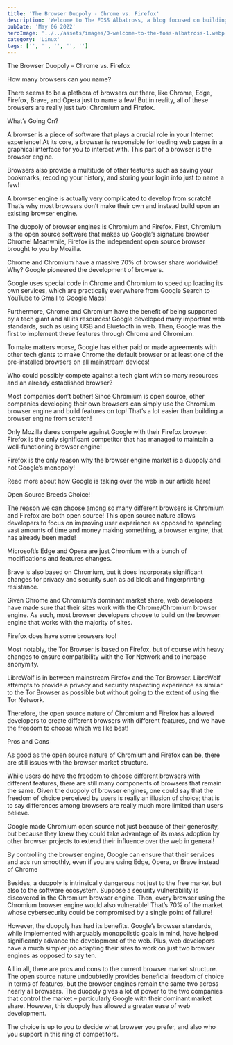 ```yaml
---
title: 'The Browser Duopoly - Chrome vs. Firefox'
description: 'Welcome to The FOSS Albatross, a blog focused on building exposure around free and open-source software!'
pubDate: 'May 06 2022'
heroImage: '../../assets/images/0-welcome-to-the-foss-albatross-1.webp'
category: 'Linux'
tags: ['', '', '', '', '']
---
```


The Browser Duopoly – Chrome vs. Firefox

How many browsers can you name?

There seems to be a plethora of browsers out there, like Chrome, Edge, Firefox, Brave, and Opera just to name a few! But in reality, all of these browsers are really just two: Chromium and Firefox.

What’s Going On?

A browser is a piece of software that plays a crucial role in your Internet experience! At its core, a browser is responsible for loading web pages in a graphical interface for you to interact with. This part of a browser is the browser engine.

Browsers also provide a multitude of other features such as saving your bookmarks, recoding your history, and storing your login info just to name a few!

A browser engine is actually very complicated to develop from scratch! That’s why most browsers don’t make their own and instead build upon an existing browser engine.

The duopoly of browser engines is Chromium and Firefox. First, Chromium is the open source software that makes up Google’s signature browser Chrome! Meanwhile, Firefox is the independent open source browser brought to you by Mozilla.

Chrome and Chromium have a massive 70% of browser share worldwide! Why? Google pioneered the development of browsers.

Google uses special code in Chrome and Chromium to speed up loading its own services, which are practically everywhere from Google Search to YouTube to Gmail to Google Maps!

Furthermore, Chrome and Chromium have the benefit of being supported by a tech giant and all its resources! Google developed many important web standards, such as using USB and Bluetooth in web. Then, Google was the first to implement these features through Chrome and Chromium.

To make matters worse, Google has either paid or made agreements with other tech giants to make Chrome the default browser or at least one of the pre-installed browsers on all mainstream devices!

Who could possibly compete against a tech giant with so many resources and an already established browser?

Most companies don’t bother! Since Chromium is open source, other companies developing their own browsers can simply use the Chromium browser engine and build features on top! That’s a lot easier than building a browser engine from scratch!

Only Mozilla dares compete against Google with their Firefox browser. Firefox is the only significant competitor that has managed to maintain a well-functioning browser engine!

Firefox is the only reason why the browser engine market is a duopoly and not Google’s monopoly!

Read more about how Google is taking over the web in our article here!

Open Source Breeds Choice!

The reason we can choose among so many different browsers is Chromium and Firefox are both open source! This open source nature allows developers to focus on improving user experience as opposed to spending vast amounts of time and money making something, a browser engine, that has already been made!

Microsoft’s Edge and Opera are just Chromium with a bunch of modifications and features changes.

Brave is also based on Chromium, but it does incorporate significant changes for privacy and security such as ad block and fingerprinting resistance.

Given Chrome and Chromium’s dominant market share, web developers have made sure that their sites work with the Chrome/Chromium browser engine. As such, most browser developers choose to build on the browser engine that works with the majority of sites.

Firefox does have some browsers too!

Most notably, the Tor Browser is based on Firefox, but of course with heavy changes to ensure compatibility with the Tor Network and to increase anonymity.

LibreWolf is in between mainstream Firefox and the Tor Browser. LibreWolf attempts to provide a privacy and security respecting experience as similar to the Tor Browser as possible but without going to the extent of using the Tor Network.

Therefore, the open source nature of Chromium and Firefox has allowed developers to create different browsers with different features, and we have the freedom to choose which we like best!

Pros and Cons

As good as the open source nature of Chromium and Firefox can be, there are still issues with the browser market structure.

While users do have the freedom to choose different browsers with different features, there are still many components of browsers that remain the same. Given the duopoly of browser engines, one could say that the freedom of choice perceived by users is really an illusion of choice; that is to say differences among browsers are really much more limited than users believe.

Google made Chromium open source not just because of their generosity, but because they knew they could take advantage of its mass adoption by other browser projects to extend their influence over the web in general!

By controlling the browser engine, Google can ensure that their services and ads run smoothly, even if you are using Edge, Opera, or Brave instead of Chrome

Besides, a duopoly is intrinsically dangerous not just to the free market but also to the software ecosystem. Suppose a security vulnerability is discovered in the Chromium browser engine. Then, every browser using the Chromium browser engine would also vulnerable! That’s 70% of the market whose cybersecurity could be compromised by a single point of failure!

However, the duopoly has had its benefits. Google’s browser standards, while implemented with arguably monopolistic goals in mind, have helped significantly advance the development of the web. Plus, web developers have a much simpler job adapting their sites to work on just two browser engines as opposed to say ten.

All in all, there are pros and cons to the current browser market structure. The open source nature undoubtedly provides beneficial freedom of choice in terms of features, but the browser engines remain the same two across nearly all browsers. The duopoly gives a lot of power to the two companies that control the market – particularly Google with their dominant market share. However, this duopoly has allowed a greater ease of web development.

The choice is up to you to decide what browser you prefer, and also who you support in this ring of competitors.
